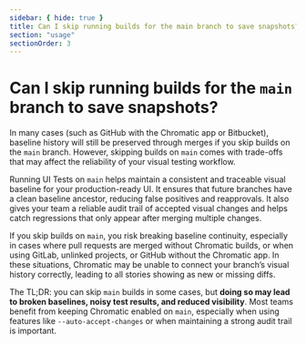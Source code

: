 ```yaml
---
sidebar: { hide: true }
title: Can I skip running builds for the main branch to save snapshots?
section: "usage"
sectionOrder: 3
---
```


# Can I skip running builds for the `main` branch to save snapshots?

In many cases (such as GitHub with the Chromatic app or Bitbucket), baseline history will still be preserved through merges if you skip builds on the `main` branch. However, skipping builds on `main` comes with trade-offs that may affect the reliability of your visual testing workflow.

Running UI Tests on `main` helps maintain a consistent and traceable visual baseline for your production-ready UI. It ensures that future branches have a clean baseline ancestor, reducing false positives and reapprovals. It also gives your team a reliable audit trail of accepted visual changes and helps catch regressions that only appear after merging multiple changes.

If you skip builds on `main`, you risk breaking baseline continuity, especially in cases where pull requests are merged without Chromatic builds, or when using GitLab, unlinked projects, or GitHub without the Chromatic app. In these situations, Chromatic may be unable to connect your branch’s visual history correctly, leading to all stories showing as new or missing diffs.

The TL;DR: you can skip `main` builds in some cases, but **doing so may lead to broken baselines, noisy test results, and reduced visibility**. Most teams benefit from keeping Chromatic enabled on `main`, especially when using features like `--auto-accept-changes` or when maintaining a strong audit trail is important.
